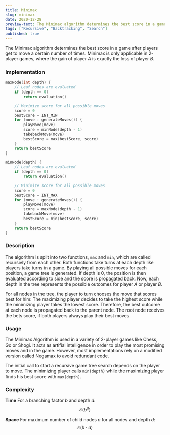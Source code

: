 ```yaml
---
title: Minimax
slug: minimax
date: 2020-12-28
preview-text: The Minimax algorithm determines the best score in a game after players get to move a certain number of times. Minimax is only applicable in 2-player games, where the gain of player *A* is exactly the loss of player *B*.
tags: ["Recursive", "Backtracking", "Search"]
published: true
---
```


The Minimax algorithm determines the best score in a game after players get to move a certain number of times. Minimax is only applicable in 2-player games, where the gain of player _A_ is exactly the loss of player _B_.

### Implementation

```cpp
maxNode(int depth) {
    // Leaf nodes are evaluated
    if (depth == 0)
        return evaluation()

    // Maximize score for all possible moves
    score = 0
    bestScore = INT_MIN
    for (move : generateMoves()) {
        playMove(move)
        score = minNode(depth - 1)
        takebackMove(move)
        bestScore = max(bestScore, score)
    }
    return bestScore
}

minNode(depth) {
    // Leaf nodes are evaluated
    if (depth == 0)
        return evaluation()

    // Minimize score for all possible moves
    score = 0
    bestScore = INT_MAX
    for (move : generateMoves()) {
        playMove(move)
        score = maxNode(depth - 1)
        takebackMove(move)
        bestScore = min(bestScore, score)
    }
    return bestScore
}
```

### Description

The algorithm is split into two functions, `max` and `min`, which are called recursivly from each other. Both functions take turns at each depth like players take turns in a game. By playing all possible moves for each position, a game tree is generated. If depth is 0, the position is then evaluated according to side and the score is propagated back. Now, each depth in the tree represents the possible outcomes for player _A_ or player _B_.

For all nodes in the tree, the player to turn chooses the move that scores best for him: The maximizing player decides to take the highest score while the minimizing player takes the lowest score. Therefore, the best outcome at each node is propagated back to the parent node. The root node receives the bets score, if both players always play their best moves.

### Usage

The Minimax Algorithm is used in a variety of 2-player games like Chess, Go or Shogi. It acts as artifial intelligence in order to play the most promising moves and in the game. However, most implementations rely on a modified version called Negamax to avoid redundant code.

The initial call to start a recursive game tree search depends on the player to move. The minimizing player calls `min(depth)` while the maximizing player finds his best score with `max(depth)`.

### Complexity

**Time**
For a branching factor _b_ and depth _d_:
$$\mathcal{O}(b^d)$$

**Space**
For maximum number of child nodes _n_ for all nodes and depth _d_:
$$\mathcal{O}(b \cdot d)$$
